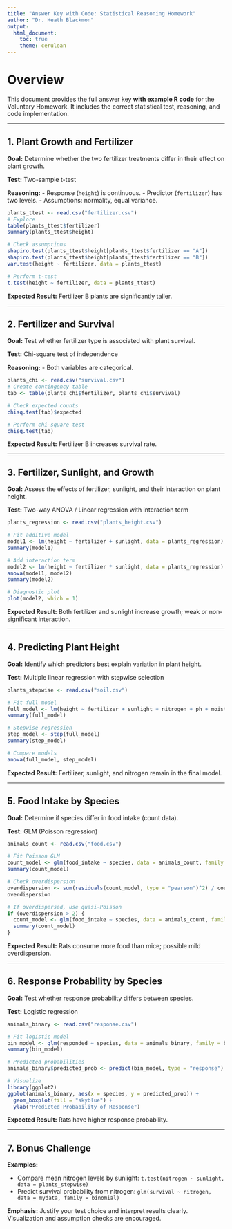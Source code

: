 ```yaml
---
title: "Answer Key with Code: Statistical Reasoning Homework"
author: "Dr. Heath Blackmon"
output:
  html_document:
    toc: true
    theme: cerulean
---
```


# Overview

This document provides the full answer key **with example R code** for the Voluntary Homework. It includes the correct statistical test, reasoning, and code implementation.

---

## 1. Plant Growth and Fertilizer

**Goal:** Determine whether the two fertilizer treatments differ in their effect on plant growth.

**Test:** Two-sample t-test

**Reasoning:**
- Response (`height`) is continuous.
- Predictor (`fertilizer`) has two levels.
- Assumptions: normality, equal variance.

```r
plants_ttest <- read.csv("fertilizer.csv")
# Explore
table(plants_ttest$fertilizer)
summary(plants_ttest$height)

# Check assumptions
shapiro.test(plants_ttest$height[plants_ttest$fertilizer == "A"])
shapiro.test(plants_ttest$height[plants_ttest$fertilizer == "B"])
var.test(height ~ fertilizer, data = plants_ttest)

# Perform t-test
t.test(height ~ fertilizer, data = plants_ttest)
```

**Expected Result:** Fertilizer B plants are significantly taller.

---

## 2. Fertilizer and Survival

**Goal:** Test whether fertilizer type is associated with plant survival.

**Test:** Chi-square test of independence

**Reasoning:**
- Both variables are categorical.

```r
plants_chi <- read.csv("survival.csv")
# Create contingency table
tab <- table(plants_chi$fertilizer, plants_chi$survival)

# Check expected counts
chisq.test(tab)$expected

# Perform chi-square test
chisq.test(tab)
```

**Expected Result:** Fertilizer B increases survival rate.

---

## 3. Fertilizer, Sunlight, and Growth 

**Goal:** Assess the effects of fertilizer, sunlight, and their interaction on plant height.

**Test:** Two-way ANOVA / Linear regression with interaction term

```r
plants_regression <- read.csv("plants_height.csv")

# Fit additive model
model1 <- lm(height ~ fertilizer + sunlight, data = plants_regression)
summary(model1)

# Add interaction term
model2 <- lm(height ~ fertilizer * sunlight, data = plants_regression)
anova(model1, model2)
summary(model2)

# Diagnostic plot
plot(model2, which = 1)
```

**Expected Result:** Both fertilizer and sunlight increase growth; weak or non-significant interaction.

---

## 4. Predicting Plant Height

**Goal:** Identify which predictors best explain variation in plant height.

**Test:** Multiple linear regression with stepwise selection

```r
plants_stepwise <- read.csv("soil.csv")

# Fit full model
full_model <- lm(height ~ fertilizer + sunlight + nitrogen + ph + moisture, data = plants_stepwise)
summary(full_model)

# Stepwise regression
step_model <- step(full_model)
summary(step_model)

# Compare models
anova(full_model, step_model)
```

**Expected Result:** Fertilizer, sunlight, and nitrogen remain in the final model.

---

## 5. Food Intake by Species

**Goal:** Determine if species differ in food intake (count data).

**Test:** GLM (Poisson regression)

```r
animals_count <- read.csv("food.csv")

# Fit Poisson GLM
count_model <- glm(food_intake ~ species, data = animals_count, family = poisson)
summary(count_model)

# Check overdispersion
overdispersion <- sum(residuals(count_model, type = "pearson")^2) / count_model$df.residual
overdispersion

# If overdispersed, use quasi-Poisson
if (overdispersion > 2) {
  count_model <- glm(food_intake ~ species, data = animals_count, family = quasipoisson)
  summary(count_model)
}
```

**Expected Result:** Rats consume more food than mice; possible mild overdispersion.

---

## 6. Response Probability by Species 

**Goal:** Test whether response probability differs between species.

**Test:** Logistic regression

```r
animals_binary <- read.csv("response.csv")

# Fit logistic model
bin_model <- glm(responded ~ species, data = animals_binary, family = binomial)
summary(bin_model)

# Predicted probabilities
animals_binary$predicted_prob <- predict(bin_model, type = "response")

# Visualize
library(ggplot2)
ggplot(animals_binary, aes(x = species, y = predicted_prob)) +
  geom_boxplot(fill = "skyblue") +
  ylab("Predicted Probability of Response")
```

**Expected Result:** Rats have higher response probability.

---

## 7. Bonus Challenge

**Examples:**

- Compare mean nitrogen levels by sunlight: `t.test(nitrogen ~ sunlight, data = plants_stepwise)`
- Predict survival probability from nitrogen: `glm(survival ~ nitrogen, data = mydata, family = binomial)`

**Emphasis:**
Justify your test choice and interpret results clearly. Visualization and assumption checks are encouraged.